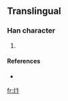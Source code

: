 ==Translingual==

===Han character===
{{Han char|rn=86|rad=火|as=04|sn=8|four=|canj=火卜卜 (FYY)}}

# {{defn|Han|sort=火04}}

====References====
* {{Han ref|kx=0668.031|hdz=32193.011|uh=709E|ud=28830}}

[[fr:炞]]